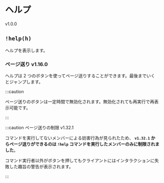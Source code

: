 # ヘルプ

<span class="badge badge--success">v1.0.0</span>

## `!help(h)`

ヘルプを表示します。

### ページ送り <span class="badge badge--success">v1.16.0</span>

ヘルプは 2 つのボタンを使ってページ送りすることができます。最後までいくとジャンプします。

:::caution

ページ送りのボタンは一定時間で無効化されます。無効化されても再実行で再表示可能です。

:::

:::caution ページ送りの制限 <span class="badge badge--success">v1.32.1</span>

コマンドを実行してないメンバーによる妨害行為が見られたため、 **`v1.32.1` からページ送りができるのは `!help` コマンドを実行したメンバーのみに制限されました**。

コマンド実行者以外がボタンを押してもクライアントにはインタラクションに失敗した趣旨の警告が表示されます。

:::
